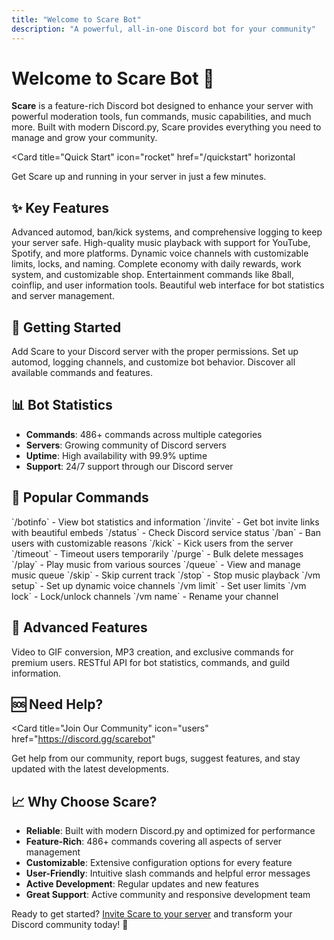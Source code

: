 ```yaml
---
title: "Welcome to Scare Bot"
description: "A powerful, all-in-one Discord bot for your community"
---
```


# Welcome to Scare Bot 🤖

**Scare** is a feature-rich Discord bot designed to enhance your server with powerful moderation tools, fun commands, music capabilities, and much more. Built with modern Discord.py, Scare provides everything you need to manage and grow your community.

<Card
  title="Quick Start"
  icon="rocket"
  href="/quickstart"
  horizontal
>
  Get Scare up and running in your server in just a few minutes.
</Card>

## ✨ Key Features

<Columns cols={2}>
  <Card
    title="Moderation Tools"
    icon="shield"
    href="/features/automod"
  >
    Advanced automod, ban/kick systems, and comprehensive logging to keep your server safe.
  </Card>
  <Card
    title="Music System"
    icon="music"
    href="/commands/music/play"
  >
    High-quality music playback with support for YouTube, Spotify, and more platforms.
  </Card>
  <Card
    title="VoiceMaster"
    icon="users"
    href="/commands/voicemaster/setup"
  >
    Dynamic voice channels with customizable limits, locks, and naming.
  </Card>
  <Card
    title="Economy System"
    icon="coins"
    href="/commands/economy/balance"
  >
    Complete economy with daily rewards, work system, and customizable shop.
  </Card>
  <Card
    title="Fun Commands"
    icon="gamepad"
    href="/commands/fun/8ball"
  >
    Entertainment commands like 8ball, coinflip, and user information tools.
  </Card>
  <Card
    title="Web Dashboard"
    icon="monitor"
    href="/features/web/overview"
  >
    Beautiful web interface for bot statistics and server management.
  </Card>
</Columns>

## 🚀 Getting Started

<Columns cols={3}>
  <Card
    title="1. Invite Bot"
    icon="plus"
    href="/installation"
  >
    Add Scare to your Discord server with the proper permissions.
  </Card>
  <Card
    title="2. Configure"
    icon="settings"
    href="/setup/configuration"
  >
    Set up automod, logging channels, and customize bot behavior.
  </Card>
  <Card
    title="3. Explore"
    icon="search"
    href="/commands/information/botinfo"
  >
    Discover all available commands and features.
  </Card>
</Columns>

## 📊 Bot Statistics

- **Commands**: 486+ commands across multiple categories
- **Servers**: Growing community of Discord servers
- **Uptime**: High availability with 99.9% uptime
- **Support**: 24/7 support through our Discord server

## 🎯 Popular Commands

<Columns cols={2}>
  <Card
    title="Information"
    icon="info"
    href="/commands/information/botinfo"
  >
    `/botinfo` - View bot statistics and information
    `/invite` - Get bot invite links with beautiful embeds
    `/status` - Check Discord service status
  </Card>
  <Card
    title="Moderation"
    icon="gavel"
    href="/commands/moderation/ban"
  >
    `/ban` - Ban users with customizable reasons
    `/kick` - Kick users from the server
    `/timeout` - Timeout users temporarily
    `/purge` - Bulk delete messages
  </Card>
  <Card
    title="Music"
    icon="headphones"
    href="/commands/music/play"
  >
    `/play` - Play music from various sources
    `/queue` - View and manage music queue
    `/skip` - Skip current track
    `/stop` - Stop music playback
  </Card>
  <Card
    title="VoiceMaster"
    icon="mic"
    href="/commands/voicemaster/setup"
  >
    `/vm setup` - Set up dynamic voice channels
    `/vm limit` - Set user limits
    `/vm lock` - Lock/unlock channels
    `/vm name` - Rename your channel
  </Card>
</Columns>

## 🔧 Advanced Features

<Columns cols={2}>
  <Card
    title="Premium Features"
    icon="crown"
    href="/features/premium/overview"
  >
    Video to GIF conversion, MP3 creation, and exclusive commands for premium users.
  </Card>
  <Card
    title="API Access"
    icon="code"
    href="/api/status"
  >
    RESTful API for bot statistics, commands, and guild information.
  </Card>
</Columns>

## 🆘 Need Help?

<Card
  title="Join Our Community"
  icon="users"
  href="https://discord.gg/scarebot"
>
  Get help from our community, report bugs, suggest features, and stay updated with the latest developments.
</Card>

## 📈 Why Choose Scare?

- **Reliable**: Built with modern Discord.py and optimized for performance
- **Feature-Rich**: 486+ commands covering all aspects of server management
- **Customizable**: Extensive configuration options for every feature
- **User-Friendly**: Intuitive slash commands and helpful error messages
- **Active Development**: Regular updates and new features
- **Great Support**: Active community and responsive development team

Ready to get started? [Invite Scare to your server](https://discord.com/api/oauth2/authorize?client_id=1409354008077926493&permissions=8&scope=bot%20applications.commands) and transform your Discord community today! 🚀
